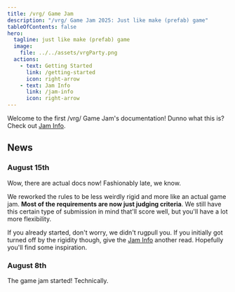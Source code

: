 ```yaml
---
title: /vrg/ Game Jam
description: "/vrg/ Game Jam 2025: Just like make (prefab) game"
tableOfContents: false
hero:
  tagline: just like make (prefab) game
  image:
    file: ../../assets/vrgParty.png
  actions:
    - text: Getting Started
      link: /getting-started
      icon: right-arrow
    - text: Jam Info
      link: /jam-info
      icon: right-arrow
---
```


Welcome to the first /vrg/ Game Jam's documentation! Dunno what this is? Check out [Jam Info](/jam-info).

## News

### August 15th

Wow, there are actual docs now! Fashionably late, we know.

We reworked the rules to be less weirdly rigid and more like an actual game jam. **Most of the requirements are now just judging criteria**. We still have this certain type of submission in mind that'll score well, but you'll have a lot more flexibility.

If you already started, don't worry, we didn't rugpull you. If you initially got turned off by the rigidity though, give the [Jam Info](/jam-info) another read. Hopefully you'll find some inspiration.

### August 8th

The game jam started! Technically.
